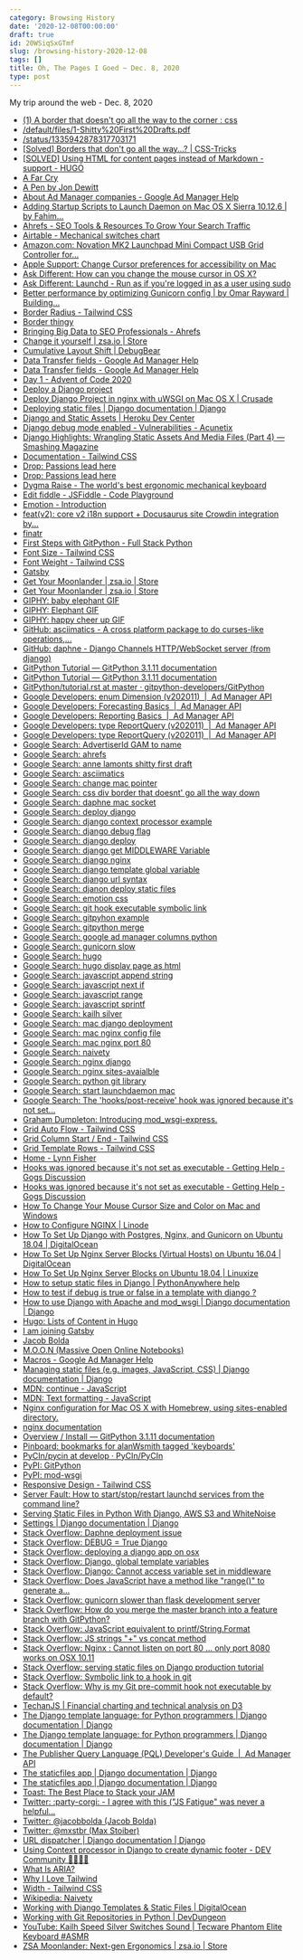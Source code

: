 ```yaml
---
category: Browsing History
date: '2020-12-08T00:00:00'
draft: true
id: 20WSiqSxGTmf
slug: /browsing-history-2020-12-08
tags: []
title: Oh, The Pages I Goed ~ Dec. 8, 2020
type: post
---
```


My trip around the web - Dec. 8, 2020

- [(1) A border that doesn't go all the way to the corner : css](https://www.reddit.com/r/css/comments/bpolzk/a_border_that_doesnt_go_all_the_way_to_the_corner/)
- [/default/files/1-Shitty%20First%20Drafts.pdf](https://wrd.as.uky.edu/sites/default/files/1-Shitty%20First%20Drafts.pdf)
- [/status/1335942878317703171](https://twitter.com/mxstbr/status/1335942878317703171)
- [[Solved] Borders that don't go all the way...? | CSS-Tricks](https://css-tricks.com/forums/topic/solved-borders-that-dont-go-all-the-way/)
- [[SOLVED] Using HTML for content pages instead of Markdown - support - HUGO](https://discourse.gohugo.io/t/solved-using-html-for-content-pages-instead-of-markdown/3374)
- [A Far Cry](https://afarcry.org/)
- [A Pen by Jon Dewitt](https://codepen.io/jondewitt/pen/ZNyKaw)
- [About Ad Manager companies - Google Ad Manager Help](https://support.google.com/admanager/answer/177341)
- [Adding Startup Scripts to Launch Daemon on Mac OS X Sierra 10.12.6 | by Fahim...](https://medium.com/@fahimhossain_16989/adding-startup-scripts-to-launch-daemon-on-mac-os-x-sierra-10-12-6-7e0318c74de1)
- [Ahrefs - SEO Tools & Resources To Grow Your Search Traffic](https://ahrefs.com/)
- [Airtable - Mechanical switches chart](https://airtable.com/shr2beqjUXzTk6GfS/tblYLigKdFcOriJ1k?backgroundColor=orange&viewControls=on)
- [Amazon.com: Novation MK2 Launchpad Mini Compact USB Grid Controller for...](https://www.amazon.com/Novation-Launchpad-Compact-Controller-Ableton/dp/B00W5F3GJ0)
- [Apple Support: Change Cursor preferences for accessibility on Mac](https://support.apple.com/guide/mac-help/change-cursor-preferences-for-accessibility-mchl5bb12e1e/mac)
- [Ask Different: How can you change the mouse cursor in OS X?](https://apple.stackexchange.com/questions/6230/how-can-you-change-the-mouse-cursor-in-os-x)
- [Ask Different: Launchd - Run as if you're logged in as a user using sudo](https://apple.stackexchange.com/questions/93161/launchd-run-as-if-youre-logged-in-as-a-user-using-sudo)
- [Better performance by optimizing Gunicorn config | by Omar Rayward | Building...](https://medium.com/building-the-system/gunicorn-3-means-of-concurrency-efbb547674b7)
- [Border Radius - Tailwind CSS](https://tailwindcss.com/docs/border-radius)
- [Border thingy](https://codepen.io/Jossafossa/pen/YbVMKd?editors=0100)
- [Bringing Big Data to SEO Professionals - Ahrefs](https://ahrefs.com/big-data)
- [Change it yourself | zsa.io | Store](https://www.zsa.io/change-it-yourself/)
- [Cumulative Layout Shift | DebugBear](https://www.debugbear.com/docs/metrics/cumulative-layout-shift)
- [Data Transfer fields - Google Ad Manager Help](https://support.google.com/admanager/table/7401123)
- [Data Transfer fields - Google Ad Manager Help](https://support.google.com/admanager/table/7401123?hl=en)
- [Day 1 - Advent of Code 2020](https://adventofcode.com/2020/day/1)
- [Deploy a Django project](https://docs.bitnami.com/installer/infrastructure/django/get-started/deploy-django-project/)
- [Deploy Django Project in nginx with uWSGI on Mac OS X | Crusade](https://www.sean-lan.com/2016/09/15/django-uwsgi-nginx/)
- [Deploying static files | Django documentation | Django](https://docs.djangoproject.com/en/3.1/howto/static-files/deployment/)
- [Django and Static Assets | Heroku Dev Center](https://devcenter.heroku.com/articles/django-assets)
- [Django debug mode enabled - Vulnerabilities - Acunetix](https://www.acunetix.com/vulnerabilities/web/django-debug-mode-enabled/)
- [Django Highlights: Wrangling Static Assets And Media Files (Part 4) — Smashing Magazine](https://www.smashingmagazine.com/2020/06/django-highlights-wrangling-static-assets-media-files-part-4/)
- [Documentation - Tailwind CSS](https://tailwindcss.com/docs)
- [Drop: Passions lead here](https://drop.com/?origin=%2Fbuy%2Fdrop-mito-gmk-pixel-custom-keycap-set)
- [Drop: Passions lead here](https://drop.com/?origin=%2Fbuy%2Fdrop-ctrl-high-profile-mechanical-keyboard)
- [Dygma Raise - The world's best ergonomic mechanical keyboard](https://dygma.com/pages/raise)
- [Edit fiddle - JSFiddle - Code Playground](https://jsfiddle.net/2or73zxq/)
- [Emotion - Introduction](https://emotion.sh/docs/introduction)
- [feat(v2): core v2 i18n support + Docusaurus site Crowdin integration by...](https://github.com/facebook/docusaurus/pull/3325)
- [finatr](https://www.finatr.com/financialindependence)
- [First Steps with GitPython - Full Stack Python](https://www.fullstackpython.com/blog/first-steps-gitpython.html)
- [Font Size - Tailwind CSS](https://tailwindcss.com/docs/font-size)
- [Font Weight - Tailwind CSS](https://tailwindcss.com/docs/font-weight)
- [Gatsby](https://www.gatsbyjs.com/)
- [Get Your Moonlander | zsa.io | Store](https://www.zsa.io/moonlander/buy)
- [Get Your Moonlander | zsa.io | Store](https://www.zsa.io/moonlander/buy/)
- [GIPHY: baby elephant GIF](https://giphy.com/gifs/elephant-baby-fXvrQhMz7wO2I)
- [GIPHY: Elephant GIF](https://giphy.com/gifs/elephant-baby-NIdvqjqSf2COI)
- [GIPHY: happy cheer up GIF](https://giphy.com/gifs/sfw-9EC1okpxH360M)
- [GitHub: asciimatics - A cross platform package to do curses-like operations,...](https://github.com/peterbrittain/asciimatics)
- [GitHub: daphne - Django Channels HTTP/WebSocket server (from django)](https://github.com/django/daphne)
- [GitPython Tutorial — GitPython 3.1.11 documentation](https://gitpython.readthedocs.io/en/stable/tutorial.html#tutorial-label)
- [GitPython Tutorial — GitPython 3.1.11 documentation](https://gitpython.readthedocs.io/en/stable/tutorial.html)
- [GitPython/tutorial.rst at master · gitpython-developers/GitPython](https://github.com/gitpython-developers/GitPython/blob/master/doc/source/tutorial.rst)
- [Google Developers: enum Dimension (v202011)  |  Ad Manager API](https://developers.google.com/ad-manager/api/reference/v202011/ReportService.Dimension)
- [Google Developers: Forecasting Basics  |  Ad Manager API](https://developers.google.com/ad-manager/api/forecasting)
- [Google Developers: Reporting Basics  |  Ad Manager API](https://developers.google.com/ad-manager/api/reporting)
- [Google Developers: type ReportQuery (v202011)  |  Ad Manager API](https://developers.google.com/ad-manager/api/reference/v202011/ReportService.ReportQuery#daterangetype)
- [Google Developers: type ReportQuery (v202011)  |  Ad Manager API](https://developers.google.com/ad-manager/api/reference/v202011/ReportService.ReportQuery#dimensions)
- [Google Search: AdvertiserId GAM to name](https://www.google.com/search?client=safari&rls=en&q=AdvertiserId+GAM+to+name&ie=UTF-8&oe=UTF-8)
- [Google Search: ahrefs](https://www.google.com/search?client=safari&rls=en&q=ahrefs&ie=UTF-8&oe=UTF-8)
- [Google Search: anne lamonts shitty first draft](https://www.google.com/search?client=safari&rls=en&q=anne+lamonts+shitty+first+draft&ie=UTF-8&oe=UTF-8)
- [Google Search: asciimatics](https://www.google.com/search?newwindow=1&client=safari&rls=en&q=asciimatics&spell=1&sa=X&ved=2ahUKEwjW14TPpr3tAhUq1VkKHW1jCSUQBSgAegQIBBAv&biw=1152&bih=587)
- [Google Search: change mac pointer](https://www.google.com/search?client=safari&rls=en&q=change+mac+pointer&ie=UTF-8&oe=UTF-8)
- [Google Search: css div border that doesnt' go all the way down](https://www.google.com/search?client=safari&rls=en&q=css+div+border+that+doesnt%27+go+all+the+way+down&ie=UTF-8&oe=UTF-8)
- [Google Search: daphne mac socket](https://www.google.com/search?client=safari&rls=en&q=daphne+mac+socket&ie=UTF-8&oe=UTF-8)
- [Google Search: deploy django](https://www.google.com/search?client=safari&rls=en&q=deploy+django&ie=UTF-8&oe=UTF-8)
- [Google Search: django context processor example](https://www.google.com/search?client=safari&rls=en&q=django+context+processor+example&ie=UTF-8&oe=UTF-8)
- [Google Search: django debug flag](https://www.google.com/search?client=safari&rls=en&q=django+debug+flag&ie=UTF-8&oe=UTF-8)
- [Google Search: django deploy](https://www.google.com/search?client=safari&rls=en&q=django+deploy&ie=UTF-8&oe=UTF-8)
- [Google Search: django get MIDDLEWARE Variable](https://www.google.com/search?client=safari&rls=en&q=django+get+MIDDLEWARE+Variable&ie=UTF-8&oe=UTF-8)
- [Google Search: django nginx](https://www.google.com/search?client=safari&rls=en&q=django+nginx&ie=UTF-8&oe=UTF-8)
- [Google Search: django template global variable](https://www.google.com/search?client=safari&rls=en&q=django+template+global+variable&ie=UTF-8&oe=UTF-8)
- [Google Search: django url syntax](https://www.google.com/search?client=safari&rls=en&q=django+url+syntax&ie=UTF-8&oe=UTF-8)
- [Google Search: djanon deploy static files](https://www.google.com/search?client=safari&rls=en&q=djanon+deploy+static+files&ie=UTF-8&oe=UTF-8)
- [Google Search: emotion css](https://www.google.com/search?client=safari&rls=en&q=emotion+css&ie=UTF-8&oe=UTF-8)
- [Google Search: git hook executable symbolic link](https://www.google.com/search?client=safari&rls=en&q=git+hook+executable+symbolic+link&ie=UTF-8&oe=UTF-8)
- [Google Search: gitpyhon example](https://www.google.com/search?client=safari&rls=en&q=gitpyhon+example&ie=UTF-8&oe=UTF-8)
- [Google Search: gitpython merge](https://www.google.com/search?client=safari&rls=en&q=gitpython+merge&ie=UTF-8&oe=UTF-8)
- [Google Search: google ad manager columns python](https://www.google.com/search?client=safari&rls=en&q=google+ad+manager+columns+python&ie=UTF-8&oe=UTF-8)
- [Google Search: gunicorn slow](https://www.google.com/search?client=safari&rls=en&q=gunicorn+slow&ie=UTF-8&oe=UTF-8)
- [Google Search: hugo](https://www.google.com/search?client=safari&rls=en&q=hugo&ie=UTF-8&oe=UTF-8)
- [Google Search: hugo display page as html](https://www.google.com/search?client=safari&rls=en&q=hugo+display+page+as+html&ie=UTF-8&oe=UTF-8)
- [Google Search: javascript append string](https://www.google.com/search?client=safari&rls=en&q=javascript+append+string&ie=UTF-8&oe=UTF-8)
- [Google Search: javascript next if](https://www.google.com/search?client=safari&rls=en&q=javascript+next+if&ie=UTF-8&oe=UTF-8)
- [Google Search: javascript range](https://www.google.com/search?client=safari&rls=en&q=javascript+range&ie=UTF-8&oe=UTF-8)
- [Google Search: javascript sprintf](https://www.google.com/search?client=safari&rls=en&q=javascript+sprintf&ie=UTF-8&oe=UTF-8)
- [Google Search: kailh silver](https://www.google.com/search?client=safari&rls=en&q=kailh+silver&ie=UTF-8&oe=UTF-8)
- [Google Search: mac django deployment](https://www.google.com/search?client=safari&rls=en&q=mac+django+deployment&ie=UTF-8&oe=UTF-8)
- [Google Search: mac nginx config file](https://www.google.com/search?client=safari&rls=en&q=mac+nginx+config+file&ie=UTF-8&oe=UTF-8)
- [Google Search: mac nginx port 80](https://www.google.com/search?client=safari&rls=en&q=mac+nginx+port+80&ie=UTF-8&oe=UTF-8)
- [Google Search: naivety](https://www.google.com/search?client=safari&rls=en&q=naivety&ie=UTF-8&oe=UTF-8)
- [Google Search: nginx django](https://www.google.com/search?client=safari&rls=en&q=nginx+django&ie=UTF-8&oe=UTF-8)
- [Google Search: nginx sites-avaialble](https://www.google.com/search?client=safari&rls=en&q=nginx+sites-avaialble&ie=UTF-8&oe=UTF-8)
- [Google Search: python git library](https://www.google.com/search?client=safari&rls=en&q=python+git+library&ie=UTF-8&oe=UTF-8)
- [Google Search: start launchdaemon mac](https://www.google.com/search?client=safari&rls=en&q=start+launchdaemon+mac&ie=UTF-8&oe=UTF-8)
- [Google Search: The 'hooks/post-receive' hook was ignored because it's not set...](https://www.google.com/search?newwindow=1&client=safari&rls=en&ei=-SXQX9CMMsPy5gLDx6OgAg&q=The+%27hooks%2Fpost-receive%27+hook+was+ignored+because+it%27s+not+set+as+executable+symbolic+link&oq=The+%27hooks%2Fpost-receive%27+hook+was+ignored+because+it%27s+not+set+as+executable+symbolic+link&gs_lcp=CgZwc3ktYWIQAzoECAAQRzoHCAAQyQMQHjoFCAAQyQM6BAghEApQ3kBYhlVgpldoAHACeAGAAcgBiAGTDJIBBjE0LjIuMZgBAKABAaoBB2d3cy13aXrIAQjAAQE&sclient=psy-ab&ved=0ahUKEwiQ7dy73b_tAhVDuVkKHcPjCCQQ4dUDCAw&uact=5)
- [Graham Dumpleton: Introducing mod_wsgi-express.](http://blog.dscpl.com.au/2015/04/introducing-modwsgi-express.html)
- [Grid Auto Flow - Tailwind CSS](https://tailwindcss.com/docs/grid-auto-flow)
- [Grid Column Start / End - Tailwind CSS](https://tailwindcss.com/docs/grid-column)
- [Grid Template Rows - Tailwind CSS](https://tailwindcss.com/docs/grid-template-rows)
- [Home - Lynn Fisher](https://lynnandtonic.com/)
- [Hooks was ignored because it's not set as executable - Getting Help - Gogs Discussion](https://discuss.gogs.io/t/hooks-was-ignored-because-its-not-set-as-executable/1866)
- [Hooks was ignored because it's not set as executable - Getting Help - Gogs Discussion](https://discuss.gogs.io/t/hooks-was-ignored-because-its-not-set-as-executable/1866/9)
- [How To Change Your Mouse Cursor Size and Color on Mac and Windows](https://www.iskysoft.com/data-recovery-tips/how-to-change-your-mouse-cursor.html)
- [How to Configure NGINX | Linode](https://www.linode.com/docs/guides/how-to-configure-nginx/)
- [How To Set Up Django with Postgres, Nginx, and Gunicorn on Ubuntu 18.04 | DigitalOcean](https://www.digitalocean.com/community/tutorials/how-to-set-up-django-with-postgres-nginx-and-gunicorn-on-ubuntu-18-04)
- [How To Set Up Nginx Server Blocks (Virtual Hosts) on Ubuntu 16.04 | DigitalOcean](https://www.digitalocean.com/community/tutorials/how-to-set-up-nginx-server-blocks-virtual-hosts-on-ubuntu-16-04)
- [How To Set Up Nginx Server Blocks on Ubuntu 18.04 | Linuxize](https://linuxize.com/post/how-to-set-up-nginx-server-blocks-on-ubuntu-18-04/)
- [How to setup static files in Django | PythonAnywhere help](https://help.pythonanywhere.com/pages/DjangoStaticFiles/)
- [How to test if debug is true or false in a template with django ?](https://moonbooks.org/Articles/How-to-test-if-debug-is-true-or-false-in-a-template-with-django-/)
- [How to use Django with Apache and mod_wsgi | Django documentation | Django](https://docs.djangoproject.com/en/3.1/howto/deployment/wsgi/modwsgi/#serving-files)
- [Hugo: Lists of Content in Hugo](https://gohugo.io/templates/lists/)
- [I am joining Gatsby](https://mxstbr.com/thoughts/gatsby)
- [Jacob Bolda](https://www.jacobbolda.com/)
- [M.O.O.N (Massive Open Online Notebooks)](https://moonbooks.org/)
- [Macros - Google Ad Manager Help](https://support.google.com/admanager/answer/2376981?hl=en)
- [Managing static files (e.g. images, JavaScript, CSS) | Django documentation | Django](https://docs.djangoproject.com/en/3.1/howto/static-files/)
- [MDN: continue - JavaScript](https://developer.mozilla.org/en-US/docs/Web/JavaScript/Reference/Statements/continue)
- [MDN: Text formatting - JavaScript](https://developer.mozilla.org/en-US/docs/Web/JavaScript/Guide/Text_formatting)
- [Nginx configuration for Mac OS X with Homebrew, using sites-enabled directory.](https://gist.github.com/jimothyGator/5436538)
- [nginx documentation](https://nginx.org/en/docs/)
- [Overview / Install — GitPython 3.1.11 documentation](https://gitpython.readthedocs.io/en/stable/intro.html)
- [Pinboard: bookmarks for alanWsmith tagged 'keyboards'](https://pinboard.in/u:alanWsmith/t:Keyboards)
- [PyCIn/pycin at develop · PyCIn/PyCIn](https://github.com/PyCIn/PyCIn/tree/develop/pycin)
- [PyPI: GitPython](https://pypi.org/project/GitPython/)
- [PyPI: mod-wsgi](https://pypi.org/project/mod-wsgi/)
- [Responsive Design - Tailwind CSS](https://tailwindcss.com/docs/responsive-design)
- [Server Fault: How to start/stop/restart launchd services from the command line?](https://serverfault.com/questions/194832/how-to-start-stop-restart-launchd-services-from-the-command-line)
- [Serving Static Files in Python With Django, AWS S3 and WhiteNoise](https://stackabuse.com/serving-static-files-in-python-with-django-aws-s3-and-whitenoise/)
- [Settings | Django documentation | Django](https://docs.djangoproject.com/en/3.1/ref/settings/)
- [Stack Overflow: Daphne deployment issue](https://stackoverflow.com/questions/63371298/nginx-daphne-deployment-issue)
- [Stack Overflow: DEBUG = True Django](https://stackoverflow.com/questions/14470601/debug-true-django)
- [Stack Overflow: deploying a django app on osx](https://stackoverflow.com/questions/46679727/deploying-a-django-app-on-osx)
- [Stack Overflow: Django, global template variables](https://stackoverflow.com/questions/2223429/django-global-template-variables)
- [Stack Overflow: Django: Cannot access variable set in middleware](https://stackoverflow.com/questions/46554754/django-cannot-access-variable-set-in-middleware)
- [Stack Overflow: Does JavaScript have a method like "range()" to generate a...](https://stackoverflow.com/questions/3895478/does-javascript-have-a-method-like-range-to-generate-a-range-within-the-supp)
- [Stack Overflow: gunicorn slower than flask development server](https://stackoverflow.com/questions/26985382/gunicorn-slower-than-flask-development-server)
- [Stack Overflow: How do you merge the master branch into a feature branch with GitPython?](https://stackoverflow.com/questions/36799362/how-do-you-merge-the-master-branch-into-a-feature-branch-with-gitpython)
- [Stack Overflow: JavaScript equivalent to printf/String.Format](https://stackoverflow.com/questions/610406/javascript-equivalent-to-printf-string-format)
- [Stack Overflow: JS strings "+" vs concat method](https://stackoverflow.com/questions/16124032/js-strings-vs-concat-method)
- [Stack Overflow: Nginx : Cannot listen on port 80 ... only port 8080 works on OSX 10.11](https://stackoverflow.com/questions/35230971/nginx-cannot-listen-on-port-80-only-port-8080-works-on-osx-10-11)
- [Stack Overflow: serving static files on Django production tutorial](https://stackoverflow.com/questions/5756614/serving-static-files-on-django-production-tutorial)
- [Stack Overflow: Symbolic link to a hook in git](https://stackoverflow.com/questions/4592838/symbolic-link-to-a-hook-in-git)
- [Stack Overflow: Why is my Git pre-commit hook not executable by default?](https://stackoverflow.com/questions/8598639/why-is-my-git-pre-commit-hook-not-executable-by-default)
- [TechanJS | Financial charting and technical analysis on D3](http://techanjs.org/)
- [The Django template language: for Python programmers | Django documentation | Django](https://docs.djangoproject.com/en/dev/ref/templates/api/#writing-your-own-context-processors)
- [The Django template language: for Python programmers | Django documentation | Django](https://docs.djangoproject.com/en/3.1/ref/templates/api/)
- [The Publisher Query Language (PQL) Developer's Guide  |  Ad Manager API](https://developers.google.com/ad-manager/api/pqlreference)
- [The staticfiles app | Django documentation | Django](https://docs.djangoproject.com/en/3.1/ref/contrib/staticfiles/)
- [The staticfiles app | Django documentation | Django](https://docs.djangoproject.com/en/3.1/ref/contrib/staticfiles/#django-admin-collectstatic)
- [Toast: The Best Place to Stack your JAM](https://www.toast.dev/)
- [Twitter: :party-corgi: - I agree with this ("JS Fatigue" was never a helpful...](https://twitter.com/chrisbiscardi/status/1336350467920556033)
- [Twitter: @jacobbolda (Jacob Bolda)](https://twitter.com/jacobbolda)
- [Twitter: @mxstbr (Max Stoiber)](https://twitter.com/mxstbr)
- [URL dispatcher | Django documentation | Django](https://docs.djangoproject.com/en/3.1/topics/http/urls/)
- [Using Context processor in Django to create dynamic footer - DEV Community 👩‍💻👨‍💻](https://dev.to/harveyhalwin/using-context-processor-in-django-to-create-dynamic-footer-45k4)
- [What Is ARIA?](https://benmyers.dev/blog/aria/)
- [Why I Love Tailwind](https://mxstbr.com/thoughts/tailwind/)
- [Width - Tailwind CSS](https://tailwindcss.com/docs/width)
- [Wikipedia: Naivety](https://en.wikipedia.org/wiki/Naivety)
- [Working with Django Templates &amp; Static Files | DigitalOcean](https://www.digitalocean.com/community/tutorials/working-with-django-templates-static-files)
- [Working with Git Repositories in Python | DevDungeon](https://www.devdungeon.com/content/working-git-repositories-python)
- [YouTube: Kailh Speed Silver Switches Sound | Tecware Phantom Elite Keyboard #ASMR](https://www.youtube.com/watch?v=9lnYgkO-1XI)
- [ZSA Moonlander: Next-gen Ergonomics | zsa.io | Store](https://www.zsa.io/moonlander/)